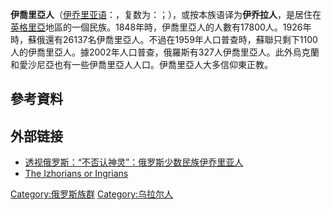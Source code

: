 {{Infobox ethnic group
|group      = 伊喬里亞人
|flag = Flag igora.svg
|flag_caption = 伊喬里亞人之旗
|image = Izorskiy kostum endXVIII.png
|caption = 伊喬里亞人女性傳統服飾
|population = 
|regions = 
|languages  = [[伊乔里亚语|伊乔里亚语]]、[[俄羅斯語|俄羅斯語]]
|region3  = {{flag|Russia}}
|pop3     = 266 <small>(2010)</small>
|ref3     = <ref>[http://www.perepis2002.ru/index.html?id=87 Russian Census of 2002]</ref>
|region1  = {{flag|Ukraine}}
|pop1     = 812 <small>(2001)</small>
|ref1     = <ref>[http://www.ukrcensus.gov.ua/results/nationality_population/nationality_popul1/select_5/?botton=cens_db&box=5.1W&k_t=00&p=25&rz=1_1&rz_b=2_1%20%20%20%20%20%20%20%20%20%20%20&n_page=2 Ukrainian Census of 2001]{{dead link|date=2017年11月 |bot=InternetArchiveBot |fix-attempted=yes }}</ref>
|region2  = {{flag|Estonia}}
|pop2     = 358 <small>(2000)</small>
|ref2     = <ref>[http://pub.stat.ee/px-web.2001/Dialog/varval.asp?ma=PC225&ti=POPULATION+BY+ETHNIC+NATIONALITY%2C+MOTHER+TONGUE+AND+CITIZENSHIP&path=../I_Databas/Population_census/08Ethnic_nationality._Mother_tongue._Command_of_foreign_languages/&lang=1 Population of Estonia by ethnic nationality, mother tongue and citizenship (2000)] {{webarchive|url=https://web.archive.org/web/20110717201806/http://pub.stat.ee/px-web.2001/Dialog/varval.asp?ma=PC225&ti=POPULATION+BY+ETHNIC+NATIONALITY%2C+MOTHER+TONGUE+AND+CITIZENSHIP&path=..%2FI_Databas%2FPopulation_census%2F08Ethnic_nationality._Mother_tongue._Command_of_foreign_languages%2F&lang=1 |date=2011-07-17 }}</ref>
|region4 = {{flag|Belarus}}
|pop4 = 8 <small>(1999)</small>
|ref4 = <ref>[http://www.belarus21.by/ru/main_menu/nationalities/nac_cult_ob/nacion Nationalities of Belarus] {{webarchive|url=https://web.archive.org/web/20090815085418/http://www.belarus21.by/ru/main_menu/nationalities/nac_cult_ob/nacion |date=2009-08-15 }}</ref>
|religions  = [[東正教|東正教]]
|related    = 其他[[波罗的芬兰人|波罗的芬兰人]]
}}
'''伊喬里亞人'''（[[伊乔里亚语|伊乔里亚语]]：{{lang|izh|inkeroin, ižora}}，复数为：{{lang|izh|ižoralaizet}}；{{lang-ru|Ижо́ра; ижо́рцы}}），或按本族语译为'''伊乔拉人'''，是居住在[[英格里亞|英格里亞]]地區的一個民族。1848年時，伊喬里亞人的人數有17800人。1926年時，蘇俄還有26137名伊喬里亞人。不過在1959年人口普查時，蘇聯只剩下1100人的伊喬里亞人。據2002年人口普查，俄羅斯有327人伊喬里亞人。此外烏克蘭和愛沙尼亞也有一些伊喬里亞人人口。伊喬里亞人大多信仰東正教。

== 參考資料 ==
{{reflist}}

== 外部链接 ==
* [http://tsrus.cn/shehui/2018/01/14/659815 透视俄罗斯：“不否认神灵”：俄罗斯少数民族伊乔里亚人]{{Wayback|url=http://tsrus.cn/shehui/2018/01/14/659815 |date=20181209205226 }} {{zh}}
* [http://www.eki.ee/books/redbook/izhorians.shtml The Izhorians or Ingrians]{{Wayback|url=http://www.eki.ee/books/redbook/izhorians.shtml |date=20200430040127 }} {{en}}

{{Uralic peoples}}
{{俄羅斯民族}}

[[Category:俄罗斯族群|Category:俄罗斯族群]]
[[Category:乌拉尔人|Category:乌拉尔人]]
